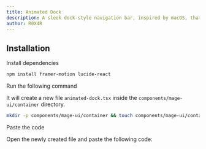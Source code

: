 ```yaml
---
title: Animated Dock
description: A sleek dock-style navigation bar, inspired by macOS, that combines glassmorphic design with functionality. With smooth animations and responsive icons, it enhances navigation for a modern web application.
author: R0X4R
---
```


<ComponentPreview name="container-animated-dock--docs" />

## Installation

<Steps>
<Step>Install dependencies</Step>

```bash
npm install framer-motion lucide-react
```

<Step>Run the following command</Step>

It will create a new file `animated-dock.tsx` inside the `components/mage-ui/container` directory.

```bash
mkdir -p components/mage-ui/container && touch components/mage-ui/container/animated-dock.tsx
```

<Step>Paste the code</Step>

Open the newly created file and paste the following code:

```jsx file=<rootDir>/mage-ui/container/animated-dock.tsx

```

</Steps>
